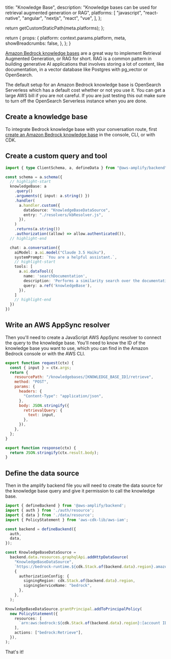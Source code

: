 
  title: "Knowledge Base",
  description:
    "Knowledge bases can be used for retrieval augmented generation or RAG",
  platforms: [
    "javascript",
    "react-native",
    "angular",
    "nextjs",
    "react",
    "vue",
  ],
};

  return getCustomStaticPath(meta.platforms);
};

  return {
    props: {
      platform: context.params.platform,
      meta,
      showBreadcrumbs: false,
    },
  };
}

[Amazon Bedrock knowledge bases](https://docs.aws.amazon.com/bedrock/latest/userguide/knowledge-base.html) are a great way to implement Retrieval Augmented Generation, or RAG for short. RAG is a common pattern in building generative AI applications that involves storing a lot of content, like documentation, in a vector database like Postgres with pg_vector or OpenSearch.


<Callout warning>

The default setup for an Amazon Bedrock knowledge base is OpenSearch Serverless which has a default cost whether or not you use it. You can get a large AWS bill if you are not careful. If you are just testing this out make sure to turn off the OpenSearch Serverless instance when you are done. 

</Callout>

## Create a knowledge base

To integrate Bedrock knowledge base with your conversation route, first [create an Amazon Bedrock knowledge base](https://docs.aws.amazon.com/bedrock/latest/userguide/knowledge-base-create.html) in the console, CLI, or with CDK. 

## Create a custom query and tool

```ts title="amplify/data/resource.ts"
import { type ClientSchema, a, defineData } from "@aws-amplify/backend";

const schema = a.schema({
  // highlight-start
  knowledgeBase: a
    .query()
    .arguments({ input: a.string() })
    .handler(
      a.handler.custom({
        dataSource: "KnowledgeBaseDataSource",
        entry: "./resolvers/kbResolver.js",
      }),
    )
    .returns(a.string())
    .authorization((allow) => allow.authenticated()),
  // highlight-end

  chat: a.conversation({
    aiModel: a.ai.model("Claude 3.5 Haiku"),
    systemPrompt: `You are a helpful assistant.`,
    // highlight-start
    tools: [
      a.ai.dataTool({
        name: 'searchDocumentation',
        description: 'Performs a similarity search over the documentation for ...',
        query: a.ref('knowledgeBase'),
      }),
    ]
    // highlight-end
  })
})
```

## Write an AWS AppSync resolver

Then you'll need to create a JavaScript AWS AppSync resolver to connect the query to the knowledge base. You'll need to know the ID of the knowledge base you want to use, which you can find in the Amazon Bedrock console or with the AWS CLI.

```javascript title="amplify/data/resolvers/kbResolver.js"
export function request(ctx) {
  const { input } = ctx.args;
  return {
    resourcePath: "/knowledgebases/[KNOWLEDGE_BASE_ID]/retrieve",
    method: "POST",
    params: {
      headers: {
        "Content-Type": "application/json",
      },
      body: JSON.stringify({
        retrievalQuery: {
          text: input,
        },
      }),
    },
  };
}

export function response(ctx) {
  return JSON.stringify(ctx.result.body);
}

```

## Define the data source

Then in the amplify backend file you will need to create the data source for the knowledge base query and give it permission to call the knowledge base. 

```ts title="amplify/backend.ts"
import { defineBackend } from '@aws-amplify/backend';
import { auth } from './auth/resource';
import { data } from './data/resource';
import { PolicyStatement } from 'aws-cdk-lib/aws-iam';

const backend = defineBackend({
  auth,
  data,
});

const KnowledgeBaseDataSource =
  backend.data.resources.graphqlApi.addHttpDataSource(
    "KnowledgeBaseDataSource",
    `https://bedrock-runtime.${cdk.Stack.of(backend.data).region}.amazonaws.com`,
    {
      authorizationConfig: {
        signingRegion: cdk.Stack.of(backend.data).region,
        signingServiceName: "bedrock",
      },
    },
  );

KnowledgeBaseDataSource.grantPrincipal.addToPrincipalPolicy(
  new PolicyStatement({
    resources: [
      `arn:aws:bedrock:${cdk.Stack.of(backend.data).region}:[account ID]:knowledge-base/[knowledge base ID]`
    ],
    actions: ["bedrock:Retrieve"],
  }),
);
```

That's it!


